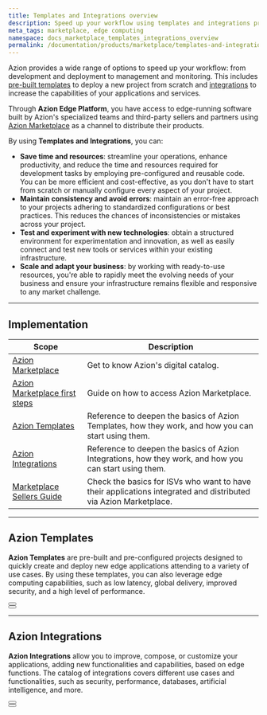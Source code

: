 ```yaml
---
title: Templates and Integrations overview
description: Speed up your workflow using templates and integrations provided by Azion.
meta_tags: marketplace, edge computing
namespace: docs_marketplace_templates_integrations_overview
permalink: /documentation/products/marketplace/templates-and-integrations-overview/
---
```



Azion provides a wide range of options to speed up your workflow: from development and deployment to management and monitoring. This includes [pre-built templates](#azion-templates) to deploy a new project from scratch and [integrations](#azion-integrations) to increase the capabilities of your applications and services.

Through **Azion Edge Platform**, you have access to edge-running software built by Azion's specialized teams and third-party sellers and partners using [Azion Marketplace](/en/documentation/products/marketplace/) as a channel to distribute their products. 

By using **Templates and Integrations**, you can:

- **Save time and resources**: streamline your operations, enhance productivity, and reduce the time and resources required for development tasks by employing pre-configured and reusable code. You can be more efficient and cost-effective, as you don't have to start from scratch or manually configure every aspect of your project.
- **Maintain consistency and avoid errors**: maintain an error-free approach to your projects adhering to standardized configurations or best practices. This reduces the chances of inconsistencies or mistakes across your project.
- **Test and experiment with new technologies**: obtain a structured environment for experimentation and innovation, as well as easily connect and test new tools or services within your existing infrastructure.
- **Scale and adapt your business**: by working with ready-to-use resources, you're able to rapidly meet the evolving needs of your business and ensure your infrastructure remains flexible and responsive to any market challenge.

---

## Implementation

| Scope | Description |
|---|---|
| [Azion Marketplace](/en/documentation/products/marketplace/) | Get to know Azion's digital catalog. |
| [Azion Marketplace first steps](/en/documentation/products/marketplace/first-steps/) | Guide on how to access Azion Marketplace. |
| [Azion Templates](/en/documentation/products/marketplace/templates/) | Reference to deepen the basics of Azion Templates, how they work, and how you can start using them. |
| [Azion Integrations](/en/documentation/products/marketplace/integrations/) | Reference to deepen the basics of Azion Integrations, how they work, and how you can start using them. |
| [Marketplace Sellers Guide](/en/documentation/products/marketplace/marketplace-seller-guide/) | Check the basics for ISVs who want to have their applications integrated and distributed via Azion Marketplace. |

---

## Azion Templates

**Azion Templates** are pre-built and pre-configured projects designed to quickly create and deploy new edge applications attending to a variety of use cases. By using these templates, you can also leverage edge computing capabilities, such as low latency, global delivery, improved security, and a high level of performance.

<Button href="/en/documentation/products/marketplace/templates/" text="go to templates reference" variant="secondary"> 

</Button>
<br />
<Button href="/en/documentation/products/start-with-a-template/" text="go to start with a template guide" variant="secondary"> 

</Button>

---

## Azion Integrations

**Azion Integrations** allow you to improve, compose, or customize your applications, adding new functionalities and capabilities, based on edge functions. The catalog of integrations covers different use cases and functionalities, such as security, performance, databases, artificial intelligence, and more.

<Button href="/en/documentation/products/marketplace/integrations/" text="go to integrations reference" variant="secondary"> 

</Button>
<br />
<Button href="/en/documentation/products/marketplace/install-an-integration/" text="go to install an integration guide" variant="secondary"> 

</Button>
